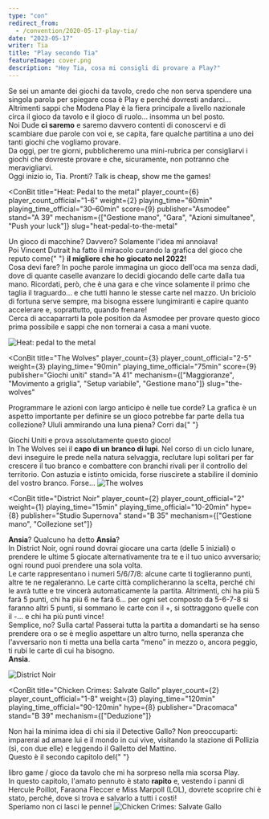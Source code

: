 ```yaml
---
type: "con"
redirect_from:
  - /convention/2020-05-17-play-tia/
date: "2023-05-17"
writer: Tia
title: "Play secondo Tia"
featureImage: cover.png
description: "Hey Tia, cosa mi consigli di provare a Play?"
---
```


<FundingIntro>
  Se sei un amante dei giochi da tavolo, credo che non serva spendere una singola parola per spiegare cosa è Play e
  perché dovresti andarci... Altrimenti sappi che Modena Play è la fiera principale a livello nazionale circa il gioco
  da tavolo e il gioco di ruolo... insomma un bel posto. <br />
  Noi Dude <strong>ci saremo</strong> e saremo davvero contenti di conoscervi e di scambiare due parole con voi e, se capita,
  fare qualche partitina a uno dei tanti giochi che vogliamo provare. <br />
  Da oggi, per tre giorni, pubblicheremo una mini-rubrica per consigliarvi i giochi che dovreste provare e che,
  sicuramente, non potranno che meravigliarvi.
  <br />
  Oggi inizio io, Tia. Pronti? Talk is cheap, show me the games!
</FundingIntro>

<ConBit
  title="Heat: Pedal to the metal"
  player_count={6}
  player_count_official="1-6"
  weight={2}
  playing_time="60min"
  playing_time_official="30–60min"
  score={9}
  publisher="Asmodee"
  stand="A 39"
  mechanism={["Gestione mano", "Gara", "Azioni simultanee", "Push your luck"]}
  slug="heat-pedal-to-the-metal"
>
  Un gioco di macchine? Davvero? Solamente l'idea mi annoiava!
  <br />
  Poi Vincent Dutrait ha fatto il miracolo curando la grafica del gioco che reputo come{" "}
  <strong>il migliore che ho giocato nel 2022!</strong> <br />
  Cosa devi fare? In poche parole immagina un gioco dell'oca ma senza dadi, dove di quante caselle avanzare lo decidi giocando
  delle carte dalla tua mano. Ricordati, però, che è una gara e che vince solamente il primo che taglia il traguardo... e
  che tutti hanno le stesse carte nel mazzo. Un briciolo di fortuna serve sempre, ma bisogna essere lungimiranti e capire
  quanto accelerare e, soprattutto, quando frenare!
  <br />
  Cerca di accaparrarti la pole position da Asmodee per provare questo gioco prima possibile e sappi che non tornerai a casa
  a mani vuote.
</ConBit>

<img src="game1.jpg?t=1" alt="Heat: pedal to the metal" />

<ConBit
  title="The Wolves"
  player_count={3}
  player_count_official="2-5"
  weight={3}
  playing_time="90min"
  playing_time_official="75min"
  score={9}
  publisher="Giochi uniti"
  stand="A 41"
  mechanism={["Maggioranze", "Movimento a griglia", "Setup variabile", "Gestione mano"]}
  slug="the-wolves"
>
  Programmare le azioni con largo anticipo è nelle tue corde? La grafica è un aspetto importante per definire se un
  gioco potrebbe far parte della tua collezione? Ululi ammirando una luna piena? Corri da{" "}
  <Link to="/publishers/giochi-uniti">Giochi Uniti</Link> e prova assolutamente questo gioco!
  <br />
  In The Wolves sei il <strong>capo di un branco di lupi</strong>. Nel corso di un ciclo lunare, devi inseguire le prede
  nella natura selvaggia, reclutare lupi solitari per far crescere il tuo branco e combattere con branchi rivali per il
  controllo del territorio. Con astuzia e istinto omicida, forse riuscirete a stabilire il dominio del vostro branco.
  Forse…
</ConBit>

<img src="game2.jpg?t=1" alt="The wolves" />

<ConBit
  title="District Noir"
  player_count={2}
  player_count_official="2"
  weight={1}
  playing_time="15min"
  playing_time_official="10-20min"
  hype={8}
  publisher="Studio Supernova"
  stand="B 35"
  mechanism={["Gestione mano", "Collezione set"]}
>
  <strong>Ansia</strong>? Qualcuno ha detto <strong>Ansia</strong>?
  <br />
  In District Noir, ogni round dovrai giocare una carta (delle 5 iniziali) o prendere le ultime 5 giocate
  alternativamente tra te e il tuo unico avversario; ogni round puoi prendere una sola volta.
  <br />
  Le carte rappresentano i numeri 5/6/7/8: alcune carte ti toglieranno punti, altre te ne regaleranno. Le carte città
  complicheranno la scelta, perché chi le avrà tutte e tre vincerà automaticamente la partita. Altrimenti, chi ha più 5
  farà 5 punti, chi ha più 6 ne farà 6... per ogni set composto da 5-6-7-8 si faranno altri 5 punti, si sommano le carte
  con il +, si sottraggono quelle con il -... e chi ha più punti vince!
  <br />
  Semplice, no? Sulla carta! Passerai tutta la partita a domandarti se ha senso prendere ora o se è meglio aspettare un
  altro turno, nella speranza che l'avversario non ti metta una bella carta “meno” in mezzo o, ancora peggio, ti rubi le
  carte di cui ha bisogno.
  <br />
  <strong>Ansia</strong>.
</ConBit>

<img src="game3.jpg?t=1" alt="District Noir" />

<ConBit
  title="Chicken Crimes: Salvate Gallo"
  player_count={2}
  player_count_official="1-8"
  weight={3}
  playing_time="120min"
  playing_time_official="90-120min"
  hype={8}
  publisher="Dracomaca"
  stand="B 39"
  mechanism={["Deduzione"]}
>
  Non hai la minima idea di chi sia il Detective Gallo? Non preoccuparti: imparerai ad amare lui e il mondo in cui vive,
  visitando la stazione di Pollizia (sì, con due elle) e leggendo il Galletto del Mattino.
  <br />
  Questo è il secondo capitolo del{" "}
  <Link to="/reviews/chicken-crimes-il-mistero-del-dom-gallignon/">libro game / gioco da tavolo</Link> che mi ha
  sorpreso nella mia scorsa Play.
  <br />
  In questo capitolo, l'amato pennuto è stato <strong>rapito</strong> e, vestendo i panni di Hercule Poillot, Faraona
  Fleccer e Miss Marpoll (LOL), dovrete scoprire chi è stato, perché, dove si trova e salvarlo a tutti i costi!
  <br />
  Speriamo non ci lasci le penne!
</ConBit>

<img src="game4.jpg?t=1" alt="Chicken Crimes: Salvate Gallo" />
